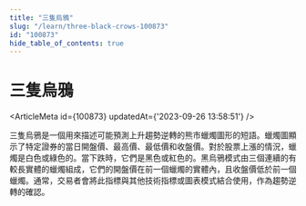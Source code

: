 ```yaml
---
title: "三隻烏鴉"
slug: "/learn/three-black-crows-100873"
id: "100873"
hide_table_of_contents: true
---
```



# 三隻烏鴉

<ArticleMeta id={100873} updatedAt={'2023-09-26 13:58:51'} />
<div className='border-solid border-b border-t-0 my-4 border-[var(--ifm-color-gray-300)]' />

三隻烏鴉是一個用來描述可能預測上升趨勢逆轉的熊市蠟燭圖形的短語。蠟燭圖顯示了特定證券的當日開盤價、最高價、最低價和收盤價。對於股票上漲的情況，蠟燭是白色或綠色的。當下跌時，它們是黑色或紅色的。黑烏鴉模式由三個連續的有較長實體的蠟燭組成，它們的開盤價在前一個蠟燭的實體內，且收盤價低於前一個蠟燭。通常，交易者會將此指標與其他技術指標或圖表模式結合使用，作為趨勢逆轉的確認。
